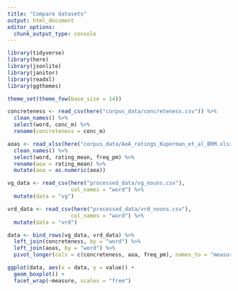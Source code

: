 ```yaml
---
title: "Compare datasets"
output: html_document
editor_options: 
  chunk_output_type: console
---
```


```r
library(tidyverse)
library(here)
library(jsonlite)
library(janitor)
library(readxl)
library(ggthemes)

theme_set(theme_few(base_size = 14))
```

```r
concreteness <- read_csv(here("corpus_data/concreteness.csv")) %>%
  clean_names() %>%
  select(word, conc_m) %>%
  rename(concreteness = conc_m)

aoas <- read_xlsx(here("corpus_data/AoA_ratings_Kuperman_et_al_BRM.xlsx")) %>%
  clean_names() %>%
  select(word, rating_mean, freq_pm) %>%
  rename(aoa = rating_mean) %>%
  mutate(aoa = as.numeric(aoa))
```

```r
vg_data <- read_csv(here("processed_data/vg_nouns.csv"),
                    col_names = "word") %>%
  mutate(data = "vg")

vrd_data <- read_csv(here("processed_data/vrd_nouns.csv"),
                    col_names = "word") %>%
  mutate(data = "vrd")
```

```r
data <- bind_rows(vg_data, vrd_data) %>%
  left_join(concreteness, by = "word") %>%
  left_join(aoas, by = "word") %>%
  pivot_longer(cols = c(concreteness, aoa, freq_pm), names_to = "measure")
```

```r
ggplot(data, aes(x = data, y = value)) + 
  geom_boxplot() +
  facet_wrap(~measure, scales = "free")
```


